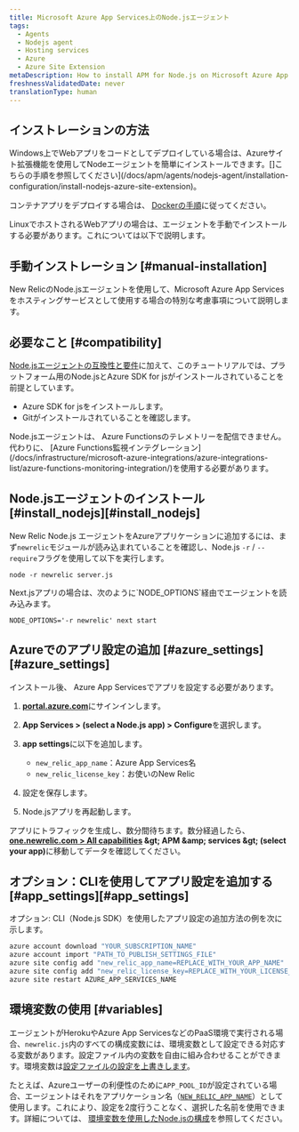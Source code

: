 ```yaml
---
title: Microsoft Azure App Services上のNode.jsエージェント
tags:
  - Agents
  - Nodejs agent
  - Hosting services
  - Azure
  - Azure Site Extension
metaDescription: How to install APM for Node.js on Microsoft Azure App Services.
freshnessValidatedDate: never
translationType: human
---
```


## インストレーションの方法

Windows上でWebアプリをコードとしてデプロイしている場合は、Azureサイト拡張機能を使用してNodeエージェントを簡単にインストールできます。\[]こちらの手順を参照してください]\(/docs/apm/agents/nodejs-agent/installation-configuration/install-nodejs-azure-site-extension)。

コンテナアプリをデプロイする場合は、 [Dockerの手順](/docs/apm/agents/nodejs-agent/installation-configuration/install-nodejs-agent-docker)に従ってください。

LinuxでホストされるWebアプリの場合は、エージェントを手動でインストールする必要があります。これについては以下で説明します。

## 手動インストレーション [#manual-installation]

New RelicのNode.jsエージェントを使用して、Microsoft Azure App Servicesをホスティングサービスとして使用する場合の特別な考慮事項について説明します。

## 必要なこと [#compatibility]

[Node.jsエージェントの互換性と要件](/docs/agents/nodejs-agent/getting-started/compatibility-requirements-nodejs-agent)に加えて、このチュートリアルでは、プラットフォーム用のNode.jsとAzure SDK for jsがインストールされていることを前提としています。

* Azure SDK for jsをインストールします。
* Gitがインストールされていることを確認します。

<Callout variant="important">
  Node.jsエージェントは、 Azure Functionsのテレメトリーを配信できません。代わりに、 [Azure Functions監視インテグレーション](/docs/infrastructure/microsoft-azure-integrations/azure-integrations-list/azure-functions-monitoring-integration/)を使用する必要があります。
</Callout>

## Node.jsエージェントのインストール [#install\_nodejs][#install_nodejs]

New Relic Node.js エージェントをAzureアプリケーションに追加するには、まず`newrelic`モジュールが読み込まれていることを確認し、Node.js `-r` / `--require`フラグを使用して以下を実行します。

```shell
node -r newrelic server.js
```

<Callout variant="important">
  Next.jsアプリの場合は、次のように`NODE_OPTIONS`経由でエージェントを読み込みます。

  ```shell
  NODE_OPTIONS='-r newrelic' next start
  ```
</Callout>

## Azureでのアプリ設定の追加 [#azure\_settings][#azure_settings]

インストール後、 Azure App Servicesでアプリを設定する必要があります。

1. <DNT>**[portal.azure.com](https://portal.azure.com)**</DNT>にサインインします。

2. <DNT>**App Services &gt; (select a Node.js app) &gt; Configure**</DNT>を選択します。

3. <DNT>**app settings**</DNT>に以下を追加します。

   * `new_relic_app_name`：Azure App Services名
   * `new_relic_license_key`：お使いのNew Relic<InlinePopover type="licenseKey" />

4. 設定を保存します。

5. Node.jsアプリを再起動します。

アプリにトラフィックを生成し、数分間待ちます。数分経過したら、 <DNT>**[one.newrelic.com &gt; All capabilities](https://one.newrelic.com/all-capabilities) &amp;gt; APM &amp;amp; services &amp;gt; (select your app)**</DNT>に移動してデータを確認してください。

## オプション：CLIを使用してアプリ設定を追加する [#app\_settings][#app_settings]

オプション: CLI（Node.js SDK）を使用したアプリ設定の追加方法の例を次に示します。

```bash
azure account download "YOUR_SUBSCRIPTION_NAME"
azure account import "PATH_TO_PUBLISH_SETTINGS_FILE"
azure site config add "new_relic_app_name=REPLACE_WITH_YOUR_APP_NAME"
azure site config add "new_relic_license_key=REPLACE_WITH_YOUR_LICENSE_KEY"
azure site restart AZURE_APP_SERVICES_NAME
```

## 環境変数の使用 [#variables]

エージェントがHerokuやAzure App ServicesなどのPaaS環境で実行される場合、`newrelic.js`内のすべての構成変数には、環境変数として設定できる対応する変数があります。設定ファイル内の変数を自由に組み合わせることができます。環境変数は[設定ファイルの設定を上書きします](/docs/agents/nodejs-agent/installation-configuration/nodejs-agent-configuration#methods-and-precedence)。

たとえば、Azureユーザーの利便性のために`APP_POOL_ID`が設定されている場合、エージェントはそれをアプリケーション名（[`NEW_RELIC_APP_NAME`](/docs/nodejs/configuring-nodejs-with-environment-variables#app_name)）として使用します。これにより、設定を2度行うことなく、選択した名前を使用できます。詳細については、 [環境変数を使用したNode.jsの構成](/docs/nodejs/configuring-nodejs-with-environment-variables)を参照してください。